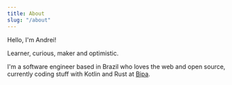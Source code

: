 ```yaml
---
title: About
slug: "/about"
---
```


Hello, I'm Andrei!

Learner, curious, maker and optimistic.

I'm a software engineer based in Brazil who loves the web and open source, currently coding stuff with Kotlin and Rust at [Bipa](https://bipa.app/).
